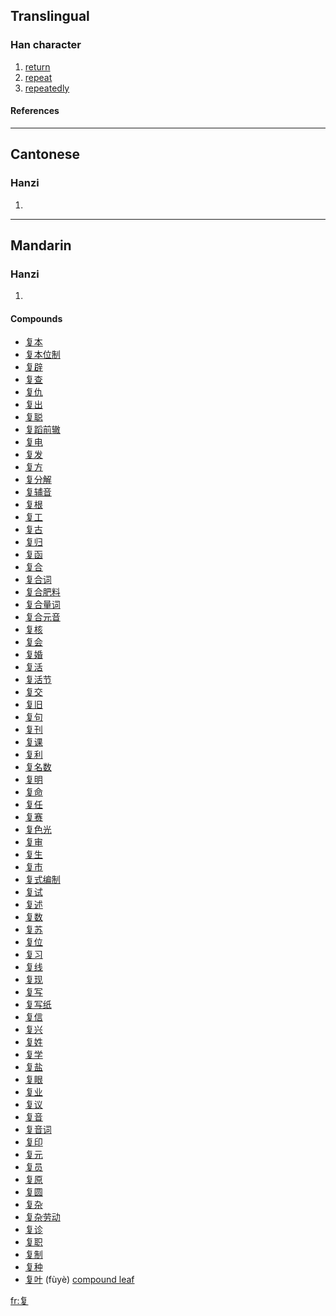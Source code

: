 {{see|復|複}}

==Translingual==
===Han character===
{{Han char|rn=35|rad=夊|as=06|sn=9|four=8040<sub>7</sub>|canj=人日竹水 (OAHE)}}
# [[return]]
# [[repeat]]
# [[repeatedly]]
====References====
{{Han ref|kx=0245.101|hdz=20869.060|uh=590D|ud=22797|bh=CE60|bd=52832}}
----
==Cantonese==
===Hanzi===
{{yue-hanzi|jyut=|y=fuk6}}
# {{defn|Cantonese}}
----
==Mandarin==
===Hanzi===
{{cmn-hanzi|tra=[[復]], [[複]]|pin=[[fù]] ([[fu4]])|wg=fu<sup>4</sup>}}
# {{defn|Mandarin}}

====Compounds====
*[[复本]]
*[[复本位制]]
*[[复辟]]
*[[复查]]
*[[复仇]]
*[[复出]]
*[[复聪]]
*[[复蹈前辙]]
*[[复电]]
*[[复发]]
*[[复方]]
*[[复分解]]
*[[复辅音]]
*[[复根]]
*[[复工]]
*[[复古]]
*[[复归]]
*[[复函]]
*[[复合]]
*[[复合词]]
*[[复合肥料]]
*[[复合量词]]
*[[复合元音]]
*[[复核]]
*[[复会]]
*[[复婚]]
*[[复活]]
*[[复活节]]
*[[复交]]
*[[复旧]]
*[[复句]]
*[[复刊]]
*[[复课]]
*[[复利]]
*[[复名数]]
*[[复明]]
*[[复命]]
*[[复任]]
*[[复赛]]
*[[复色光]]
*[[复审]]
*[[复生]]
*[[复市]]
*[[复式编制]]
*[[复试]]
*[[复述]]
*[[复数]]
*[[复苏]]
*[[复位]]
*[[复习]]
*[[复线]]
*[[复现]]
*[[复写]]
*[[复写纸]]
*[[复信]]
*[[复兴]]
*[[复姓]]
*[[复学]]
*[[复盐]]
*[[复眼]]
*[[复业]]
*[[复议]]
*[[复音]]
*[[复音词]]
*[[复印]]
*[[复元]]
*[[复员]]
*[[复原]]
*[[复圆]]
*[[复杂]]
*[[复杂劳动]]
*[[复诊]]
*[[复职]]
*[[复制]]
*[[复种]]
*[[复叶]] (fùyè) [[compound leaf]]

[[fr:复]]